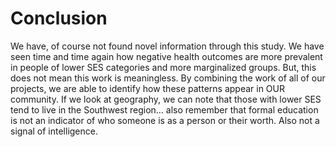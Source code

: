 <h1>Conclusion</h1>
We have, of course not found novel information through this study. We have seen time and time again how negative health outcomes are more prevalent in people of lower SES categories and more marginalized groups. But, this does not mean this work is meaningless. By combining the work of all of our projects, we are able to identify how these patterns appear in OUR community. If we look at geography, we can note that those with lower SES tend to live in the Southwest region...
also remember that formal education is not an indicator of who someone is as a person or their worth. Also not a signal of intelligence.